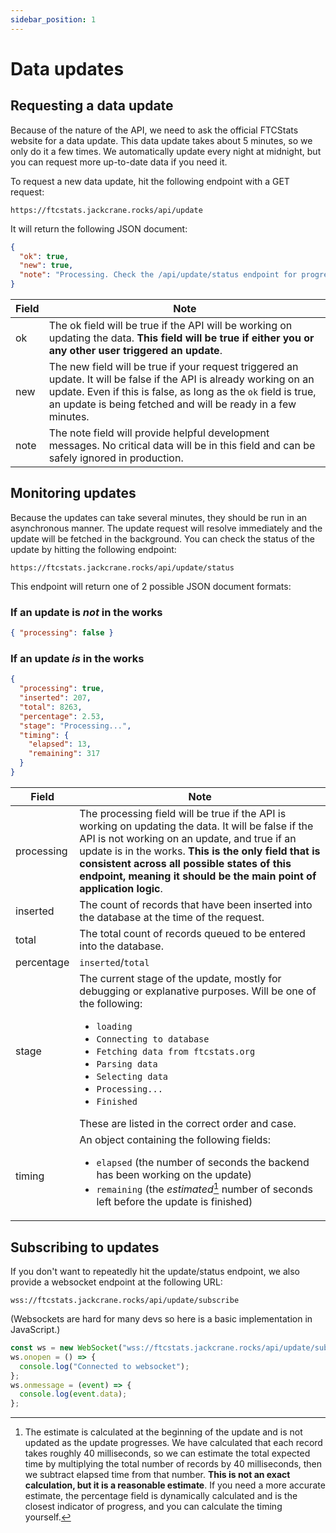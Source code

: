 ```yaml
---
sidebar_position: 1
---
```


# Data updates

## Requesting a data update

Because of the nature of the API, we need to ask the official FTCStats website for a data update. This data update takes about 5 minutes, so we only do it a few times. We automatically update every night at midnight, but you can request more up-to-date data if you need it.

To request a new data update, hit the following endpoint with a GET request:

```
https://ftcstats.jackcrane.rocks/api/update
```

It will return the following JSON document:

```json
{
  "ok": true,
  "new": true,
  "note": "Processing. Check the /api/update/status endpoint for progress."
}
```

| Field | Note                                                                                                                                                                                                                                                  |
| ----- | ----------------------------------------------------------------------------------------------------------------------------------------------------------------------------------------------------------------------------------------------------- |
| ok    | The ok field will be true if the API will be working on updating the data. **This field will be true if either you or any other user triggered an update**.                                                                                           |
| new   | The new field will be true if your request triggered an update. It will be false if the API is already working on an update. Even if this is false, as long as the `ok` field is true, an update is being fetched and will be ready in a few minutes. |
| note  | The note field will provide helpful development messages. No critical data will be in this field and can be safely ignored in production.                                                                                                             |

## Monitoring updates

Because the updates can take several minutes, they should be run in an asynchronous manner. The update request will resolve immediately and the update will be fetched in the background. You can check the status of the update by hitting the following endpoint:

```
https://ftcstats.jackcrane.rocks/api/update/status
```

This endpoint will return one of 2 possible JSON document formats:

### If an update is _not_ in the works

```json
{ "processing": false }
```

### If an update _is_ in the works

```json
{
  "processing": true,
  "inserted": 207,
  "total": 8263,
  "percentage": 2.53,
  "stage": "Processing...",
  "timing": {
    "elapsed": 13,
    "remaining": 317
  }
}
```

<!-- prettier-ignore -->
| Field | Note|
| ---- | ---- |
| processing | The processing field will be true if the API is working on updating the data. It will be false if the API is not working on an update, and true if an update is in the works. **This is the only field that is consistent across all possible states of this endpoint, meaning it should be the main point of application logic**. |
| inserted| The count of records that have been inserted into the database at the time of the request. |
| total | The total count of records queued to be entered into the database. |
| percentage | `inserted`/`total` |
| stage | The current stage of the update, mostly for debugging or explanative purposes. Will be one of the following: <ul><li>`loading`</li><li>`Connecting to database`</li><li>`Fetching data from ftcstats.org`</li><li>`Parsing data`</li><li>`Selecting data`</li><li>`Processing...`</li><li>`Finished`</li></ul> These are listed in the correct order and case.|
| timing | An object containing the following fields: <ul><li>`elapsed` (the number of seconds the backend has been working on the update)</li><li> `remaining` (the _estimated_[^1] number of seconds left before the update is finished)</li></ul> |

[^1]: The estimate is calculated at the beginning of the update and is not updated as the update progresses. We have calculated that each record takes roughly 40 milliseconds, so we can estimate the total expected time by multiplying the total number of records by 40 milliseconds, then we subtract elapsed time from that number. **This is not an exact calculation, but it is a reasonable estimate**. If you need a more accurate estimate, the percentage field is dynamically calculated and is the closest indicator of progress, and you can calculate the timing yourself.

## Subscribing to updates

If you don't want to repeatedly hit the update/status endpoint, we also provide a websocket endpoint at the following URL:

```
wss://ftcstats.jackcrane.rocks/api/update/subscribe
```

(Websockets are hard for many devs so here is a basic implementation in JavaScript.)

```javascript
const ws = new WebSocket("wss://ftcstats.jackcrane.rocks/api/update/subscribe");
ws.onopen = () => {
  console.log("Connected to websocket");
};
ws.onmessage = (event) => {
  console.log(event.data);
};
```
